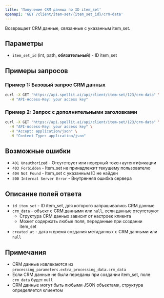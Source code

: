 ```yaml
---
title: 'Получение CRM данных по ID item_set'
openapi: 'GET /client/item-set/{item_set_id}/crm-data'
---
```


<Callout emoji="📊">Возвращает CRM данные, связанные с указанным item_set.</Callout>

## Параметры

- `item_set_id` (int, path, **обязательный**) - ID item_set

## Примеры запросов

### Пример 1: Базовый запрос CRM данных

```bash
curl -X GET "https://api.spellit.ai/api/client/item-set/123/crm-data" \
  -H "API-Access-Key: your access key"
```

### Пример 2: Запрос с дополнительными заголовками

```bash
curl -X GET "https://api.spellit.ai/api/client/item-set/123/crm-data" \
  -H "API-Access-Key: your access key" \
  -H "Accept: application/json" \
  -H "Content-Type: application/json"
```

## Возможные ошибки

- `401 Unauthorized` - Отсутствует или неверный токен аутентификации
- `403 Forbidden` - Item_set не принадлежит текущему пользователю
- `404 Not Found` - Item_set с указанным ID не найден
- `500 Internal Server Error` - Внутренняя ошибка сервера

## Описание полей ответа

- `id_item_set` - ID item_set, для которого запрашивались CRM данные
- `crm_data` - объект с CRM данными или `null`, если данные отсутствуют
  - Структура CRM данных зависит от настроек клиента
  - Может содержать любые поля, переданные при создании item_set
- `created_at` - дата и время создания метаданных с CRM данными или `null`

## Примечания

- CRM данные извлекаются из `processing_parameters.extra_processing_data.crm_data`
- Если CRM данные не были переданы при создании item_set, поле `crm_data` будет `null`
- CRM данные могут быть любыми JSON объектами, структура определяется клиентом
